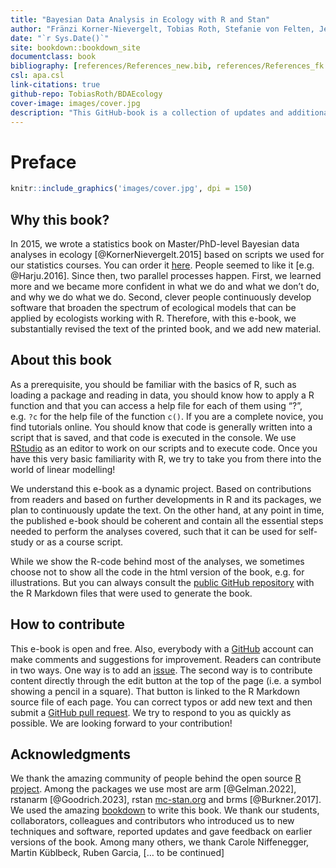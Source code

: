 ```yaml
--- 
title: "Bayesian Data Analysis in Ecology with R and Stan"
author: "Fränzi Korner-Nievergelt, Tobias Roth, Stefanie von Felten, Jerôme Guélat, Bettina Almasi, Louis Hunninck, Pius Korner-Nievergelt"
date: "`r Sys.Date()`"
site: bookdown::bookdown_site
documentclass: book
bibliography: [references/References_new.bib, references/References_fk.bib, references/References_svf.bib]
csl: apa.csl
link-citations: true
github-repo: TobiasRoth/BDAEcology
cover-image: images/cover.jpg
description: "This GitHub-book is a collection of updates and additional material to the book Bayesian Data Analysis in Ecology Using Linear Models with R, BUGS, and STAN."
---
```


# Preface {-}

```r
knitr::include_graphics('images/cover.jpg', dpi = 150)
```

## Why this book? {-}
In 2015, we wrote a statistics book on Master/PhD-level Bayesian data analyses in ecology [@KornerNievergelt.2015] based on scripts we used for our statistics courses. You can order it [here](https://www.elsevier.com/books/bayesian-data-analysis-in-ecology-using-linear-models-with-r-bugs-and-stan/korner-nievergelt/978-0-12-801370-0). People seemed to like it [e.g. @Harju.2016]. Since then, two parallel processes happen. First, we learned more and we became more confident in what we do and what we don't do, and why we do what we do. Second, clever people continuously develop software that broaden the spectrum of ecological models that can be applied by ecologists working with R. Therefore, with this e-book, we substantially revised the text of the printed book, and we add new material.

## About this book {-}
As a prerequisite, you should be familiar with the basics of R, such as loading a package and reading in data, you should know how to apply a R function and that you can access a help file for each of them using "?<name of function>", e.g. `?c` for the help file of the function `c()`. If you are a complete novice, you find tutorials online. You should know that code is generally written into a script that is saved, and that code is executed in the console. We use [RStudio](https://posit.co/download/rstudio-desktop/) as an editor to work on our scripts and to execute code. Once you have this very basic familiarity with R, we try to take you from there into the world of linear modelling!

We understand this e-book as a dynamic project. Based on contributions from readers and based on further developments in R and its packages, we plan to continuously update the text. On the other hand, at any point in time, the published e-book should be coherent and contain all the essential steps needed to perform the analyses covered, such that it can be used for self-study or as a course script.

While we show the R-code behind most of the analyses, we sometimes choose not to show all the code in the html version of the book, e.g. for illustrations. But you can always consult the [public GitHub repository](https://github.com/TobiasRoth/BDAEcology) with the R Markdown files that were used to generate the book.

## How to contribute {-}
This e-book is open and free. Also, everybody with a [GitHub](https://github.com) account can make comments and suggestions for improvement. Readers can contribute in two ways. One way is to add an [issue](https://github.com/TobiasRoth/BDAEcology/issues). The second way is to contribute content directly through the edit button at the top of the page (i.e. a symbol showing a pencil in a square). That button is linked to the R Markdown source file of each page. You can correct typos or add new text and then submit a [GitHub pull request](https://help.github.com/articles/about-pull-requests/). We try to respond to you as quickly as possible. We are looking forward to your contribution!

## Acknowledgments {-}
We thank the amazing community of people behind the open source [R project](https://cran.r-project.org/). Among the packages we use most are arm [@Gelman.2022], rstanarm [@Goodrich.2023], rstan [mc-stan.org](https://mc-stan.org) and brms [@Burkner.2017]. We used the amazing [bookdown](https://bookdown.org/yihui/bookdown/) to write this book. 
We thank our students, collaborators, colleagues and contributors who introduced us to new techniques and software, reported updates and gave feedback on earlier versions of the book. Among many others, we thank Carole Niffenegger, Martin Küblbeck, Ruben Garcia, [... to be continued]



